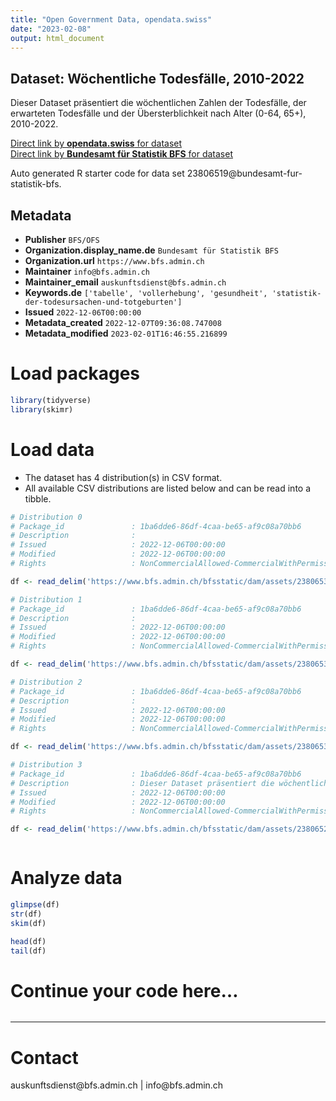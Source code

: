 ```yaml
---
title: "Open Government Data, opendata.swiss"
date: "2023-02-08"
output: html_document
---
```


## Dataset: Wöchentliche Todesfälle, 2010-2022

Dieser Dataset präsentiert die wöchentlichen Zahlen der Todesfälle, der erwarteten Todesfälle und der Übersterblichkeit nach Alter (0-64, 65+), 2010-2022.

[Direct link by **opendata.swiss** for dataset](https://opendata.swiss/de/dataset/wochentliche-todesfalle-2010-20221)<br>
[Direct link by **Bundesamt für Statistik BFS** for dataset](https://www.bfs.admin.ch/asset/de/ts-d-14.03.04.03-wr)

Auto generated R starter code for data set 23806519@bundesamt-fur-statistik-bfs.

## Metadata

- **Publisher** `BFS/OFS`
- **Organization.display_name.de** `Bundesamt für Statistik BFS`
- **Organization.url** `https://www.bfs.admin.ch`
- **Maintainer** `info@bfs.admin.ch`
- **Maintainer_email** `auskunftsdienst@bfs.admin.ch`
- **Keywords.de** `['tabelle', 'vollerhebung', 'gesundheit', 'statistik-der-todesursachen-und-totgeburten']`
- **Issued** `2022-12-06T00:00:00`
- **Metadata_created** `2022-12-07T09:36:08.747008`
- **Metadata_modified** `2023-02-01T16:46:55.216899`


# Load packages

```r

library(tidyverse)
library(skimr)

```

# Load data

-   The dataset has 4 distribution(s) in CSV format.
-   All available CSV distributions are listed below and can be read into a tibble.

```r

# Distribution 0
# Package_id               : 1ba6dde6-86df-4caa-be65-af9c08a70bb6
# Description              : 
# Issued                   : 2022-12-06T00:00:00
# Modified                 : 2022-12-06T00:00:00
# Rights                   : NonCommercialAllowed-CommercialWithPermission-ReferenceRequired

df <- read_delim('https://www.bfs.admin.ch/bfsstatic/dam/assets/23806537/master')

# Distribution 1
# Package_id               : 1ba6dde6-86df-4caa-be65-af9c08a70bb6
# Description              : 
# Issued                   : 2022-12-06T00:00:00
# Modified                 : 2022-12-06T00:00:00
# Rights                   : NonCommercialAllowed-CommercialWithPermission-ReferenceRequired

df <- read_delim('https://www.bfs.admin.ch/bfsstatic/dam/assets/23806533/master')

# Distribution 2
# Package_id               : 1ba6dde6-86df-4caa-be65-af9c08a70bb6
# Description              : 
# Issued                   : 2022-12-06T00:00:00
# Modified                 : 2022-12-06T00:00:00
# Rights                   : NonCommercialAllowed-CommercialWithPermission-ReferenceRequired

df <- read_delim('https://www.bfs.admin.ch/bfsstatic/dam/assets/23806530/master')

# Distribution 3
# Package_id               : 1ba6dde6-86df-4caa-be65-af9c08a70bb6
# Description              : Dieser Dataset präsentiert die wöchentlichen Zahlen der Todesfälle, der erwarteten Todesfälle und der Übersterblichkeit nach Alter (0-64, 65+), 2010-2022.
# Issued                   : 2022-12-06T00:00:00
# Modified                 : 2022-12-06T00:00:00
# Rights                   : NonCommercialAllowed-CommercialWithPermission-ReferenceRequired

df <- read_delim('https://www.bfs.admin.ch/bfsstatic/dam/assets/23806525/master')



```

# Analyze data

```r

glimpse(df)
str(df)
skim(df)

head(df)
tail(df)

```

# Continue your code here...

```r

```

------------------------------------------------------------------------

# Contact

auskunftsdienst@bfs.admin.ch | info@bfs.admin.ch

